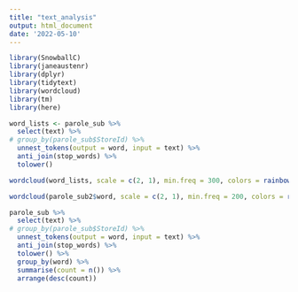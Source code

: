 ```yaml
---
title: "text_analysis"
output: html_document
date: '2022-05-10'
---
```


```r
library(SnowballC)
library(janeaustenr)
library(dplyr)
library(tidytext)
library(wordcloud)
library(tm)
library(here)
```

```r
word_lists <- parole_sub %>%
  select(text) %>%
# group_by(parole_sub$StoreId) %>%
  unnest_tokens(output = word, input = text) %>%
  anti_join(stop_words) %>% 
  tolower() 
```


```r
wordcloud(word_lists, scale = c(2, 1), min.freq = 300, colors = rainbow(30))
```

```r
wordcloud(parole_sub2$word, scale = c(2, 1), min.freq = 200, colors = rainbow(30))
```


```r
parole_sub %>%
  select(text) %>%
# group_by(parole_sub$StoreId) %>%
  unnest_tokens(output = word, input = text) %>%
  anti_join(stop_words) %>% 
  tolower() %>%
  group_by(word) %>%
  summarise(count = n()) %>%
  arrange(desc(count))
```



